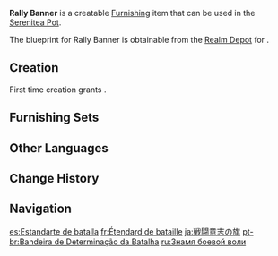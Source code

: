 {{Furnishing Infobox
|id             = 364206
|image          = Item Rally Banner.png
|category       = Wall Decor
|subcategory    = Hanging Ornament
|quality        = 3
|adeptal_energy = 60
|load           = 85
|reduced_load   = 64
|description    = A flag with golden threading against a red background that represents the fighting spirit of the Knights.<br>Though the elite [[Knights of Favonius|Knights]] have followed the [[Varka|Grand Master]] out on an expedition, the remaining forces guarding Mondstadt can still withstand any incoming enemies.<br>[[Dvalin]] doesn't count, obviously... The Knights have never been good at dealing with old friends who throw temper tantrums...
|mention        = Varka;Dvalin;Knights of Favonius
|blueprint      = Realm Depot
}}
'''Rally Banner''' is a creatable [[Furnishing]] item that can be used in the [[Serenitea Pot]].

The blueprint for Rally Banner is obtainable from the [[Realm Depot]] for {{Item|Realm Currency|24|x=160}}.

==Creation==
First time creation grants {{Item|Trust|24|x=60}}.
{{Recipe
|type = Creation
|time = 14h
|Birch Wood = 4
|Fabric = 4
|Red Dye = 4
|sort = Birch Wood;Fabric;Red Dye
}}

==Furnishing Sets==
{{Craft Usage|type=Furnishing Set}}

==Other Languages==
{{Other Languages
|default_hidden = 1
|en      = Rally Banner
|zhs     = 战斗意志旗
|zhs_rm  = Zhàndòu Yìzhì Qí
|zht     = 戰鬥意志旗
|zht_rm  = Zhàndòu Yìzhì Qí
|ja      = 戦闘意志の旗
|ja_rm   = Sentou Ishi no Hata
|ko      = 전투 의지의 깃발
|ko_rm   = Jeontu Uiji-ui Gitbal
|es      = Estandarte de batalla
|fr      = Étendard de bataille
|ru      = Знамя боевой воли
|th      = ธงแห่งการต่อสู้
|th_rm   = 
|vi      = Cờ Ý Chí Chiến Đấu
|de      = Flagge des Kampfgeistes
|id      = Bendera Perang
|pt      = Bandeira de Determinação da Batalha
|tr      = Savaş Sancağı
|it      = Stendardo da guerra
}}

==Change History==
{{Change History|1.5}}

==Navigation==
{{Furnishing Navbox|interior}}

[[es:Estandarte de batalla]]
[[fr:Étendard de bataille]]
[[ja:戦闘意志の旗]]
[[pt-br:Bandeira de Determinação da Batalha]]
[[ru:Знамя боевой воли]]